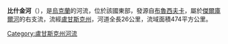 '''比什金河'''（{{lang-uk|Бишкінь}}），是[[烏克蘭|烏克蘭]]的河流，位於該國東部，發源自[[布魯西夫卡_(比洛沃德西克區)|布魯西夫卡]]，屬於[[傑爾庫爾河|傑爾庫爾河]]的右支流，流經[[盧甘斯克州|盧甘斯克州]]，河道全長26公里，流域面積474平方公里。

{{DEFAULTSORT:Бишкінь (притока Деркулу)}}
[[Category:盧甘斯克州河流|Category:盧甘斯克州河流]]


{{Ukraine-river-stub}}